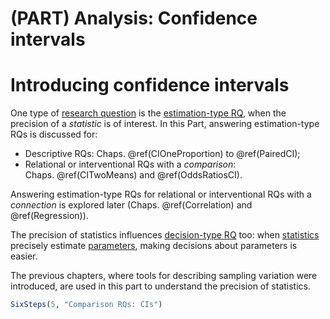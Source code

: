 # (PART) Analysis: Confidence intervals {-}



# Introducing confidence intervals {#CIIntro}

One type of [research question](#TwoApproaches) is the [estimation-type RQ](#TwoApproachesCI), when the precision of a *statistic* is of interest.
In this Part, answering estimation-type RQs is discussed for:

* Descriptive RQs:
  Chaps.&nbsp;\@ref(CIOneProportion) to \@ref(PairedCI);
* Relational or interventional RQs with a *comparison*:
  Chaps.&nbsp;\@ref(CITwoMeans) and \@ref(OddsRatiosCI).

Answering estimation-type RQs for relational or interventional RQs with a *connection* is explored later (Chaps.&nbsp;\@ref(Correlation) and \@ref(Regression)).

The precision of statistics influences [decision-type RQ](#TwoApproachesHT) too:
when [statistics](#StatisticsAndParameters) precisely estimate [parameters](#StatisticsAndParameters), making decisions about parameters is easier.

The previous chapters, where tools for describing sampling variation were introduced, are used in this part to understand the precision of statistics.


```r
SixSteps(5, "Comparison RQs: CIs")
```



